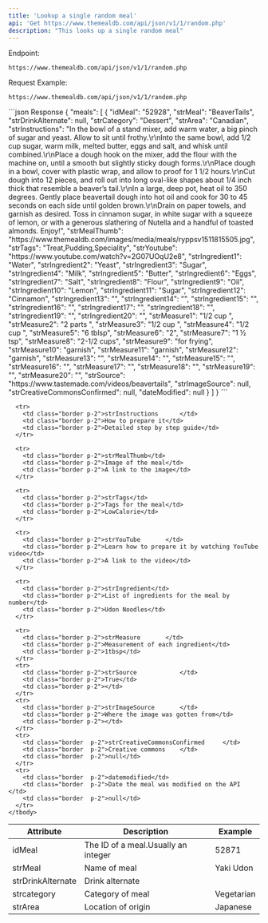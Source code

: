 ```yaml
---
title: 'Lookup a single random meal'
api: 'Get https://www.themealdb.com/api/json/v1/1/random.php'
description: "This looks up a single random meal"
---
```

Endpoint:

`https://www.themealdb.com/api/json/v1/1/random.php`


Request Example:

`https://www.themealdb.com/api/json/v1/1/random.php`


<ResponseExample>
```json Response
{
  "meals": [
    {
      "idMeal": "52928",
      "strMeal": "BeaverTails",
      "strDrinkAlternate": null,
      "strCategory": "Dessert",
      "strArea": "Canadian",
      "strInstructions": "In the bowl of a stand mixer, add warm water, a big pinch of sugar and yeast. Allow to sit until frothy.\r\nInto the same bowl, add 1/2 cup sugar, warm milk, melted butter, eggs and salt, and whisk until combined.\r\nPlace a dough hook on the mixer, add the flour with the machine on, until a smooth but slightly sticky dough forms.\r\nPlace dough in a bowl, cover with plastic wrap, and allow to proof for 1 1/2 hours.\r\nCut dough into 12 pieces, and roll out into long oval-like shapes about 1/4 inch thick that resemble a beaver’s tail.\r\nIn a large, deep pot, heat oil to 350 degrees. Gently place beavertail dough into hot oil and cook for 30 to 45 seconds on each side until golden brown.\r\nDrain on paper towels, and garnish as desired. Toss in cinnamon sugar, in white sugar with a squeeze of lemon, or with a generous slathering of Nutella and a handful of toasted almonds. Enjoy!",
      "strMealThumb": "https://www.themealdb.com/images/media/meals/ryppsv1511815505.jpg",
      "strTags": "Treat,Pudding,Speciality",
      "strYoutube": "https://www.youtube.com/watch?v=2G07UOqU2e8",
      "strIngredient1": "Water",
      "strIngredient2": "Yeast",
      "strIngredient3": "Sugar",
      "strIngredient4": "Milk",
      "strIngredient5": "Butter",
      "strIngredient6": "Eggs",
      "strIngredient7": "Salt",
      "strIngredient8": "Flour",
      "strIngredient9": "Oil",
      "strIngredient10": "Lemon",
      "strIngredient11": "Sugar",
      "strIngredient12": "Cinnamon",
      "strIngredient13": "",
      "strIngredient14": "",
      "strIngredient15": "",
      "strIngredient16": "",
      "strIngredient17": "",
      "strIngredient18": "",
      "strIngredient19": "",
      "strIngredient20": "",
      "strMeasure1": "1/2 cup ",
      "strMeasure2": "2 parts ",
      "strMeasure3": "1/2 cup ",
      "strMeasure4": "1/2 cup ",
      "strMeasure5": "6 tblsp",
      "strMeasure6": "2",
      "strMeasure7": "1 ½ tsp",
      "strMeasure8": "2-1/2 cups",
      "strMeasure9": "for frying",
      "strMeasure10": "garnish",
      "strMeasure11": "garnish",
      "strMeasure12": "garnish",
      "strMeasure13": "",
      "strMeasure14": "",
      "strMeasure15": "",
      "strMeasure16": "",
      "strMeasure17": "",
      "strMeasure18": "",
      "strMeasure19": "",
      "strMeasure20": "",
      "strSource": "https://www.tastemade.com/videos/beavertails",
      "strImageSource": null,
      "strCreativeCommonsConfirmed": null,
      "dateModified": null
    }
  ]
}
```
</ResponseExample>


<table>
    <thead>
      <tr>
        <th class="p-2">Attribute</th>
        <th class="p-2">Description</th>
        <th class="p-2">Example</th>
      </tr>
    </thead>
    <tbody>
      <tr>
        <td class="border p-2">idMeal</td>
        <td class="border p-2">The ID of a meal.Usually an integer</td>
        <td class="border p-2">52871</td>
      </tr>
      <tr>
        <td class="border p-2">strMeal</td>
        <td class="border p-2">Name of meal</td>
        <td class="border p-2">Yaki Udon</td>
      </tr>
      <tr>
        <td class="border p-2">strDrinkAlternate</td>
        <td class="border p-2">Drink alternate</td>
        <td class="border p-2"></td>
      </tr>
      <tr>
        <td class="border p-2">strcategory</td>
        <td class="border p-2">Category of meal</td>
        <td class="border p-2">Vegetarian</td>
      </tr>
      <tr>
        <td class="border p-2">strArea</td>
        <td class="border p-2">Location of origin</td>
        <td class="border p-2">Japanese</td>
      </tr>

      <tr>
        <td class="border p-2">strInstructions		</td>
        <td class="border p-2">How to prepare it</td>
        <td class="border p-2">Detailed step by step guide</td>
      </tr>

      <tr>
        <td class="border p-2">strMealThumb</td>
        <td class="border p-2">Image of the meal</td>
        <td class="border p-2">A link to the image</td>
      </tr>

      <tr>
        <td class="border p-2">strTags</td>
        <td class="border p-2">Tags for the meal</td>
        <td class="border p-2">LowCalorie</td>
      </tr>

      <tr>
        <td class="border p-2">strYouTube		</td>
        <td class="border p-2">Learn how to prepare it by watching YouTube video</td>
        <td class="border p-2">A link to the video</td>
      </tr>

      <tr>
        <td class="border p-2">strIngredient</td>
        <td class="border p-2">List of ingredients for the meal by number</td>
        <td class="border p-2">Udon Noodles</td>
      </tr>

      <tr>
        <td class="border p-2">strMeasure		</td>
        <td class="border p-2">Measurement of each ingredient</td>
        <td class="border p-2">1tbsp</td>
      </tr>
      <tr>
        <td class="border p-2">strSource			</td>
        <td class="border p-2">True</td>
        <td class="border p-2"></td>
      </tr>
      <tr>
        <td class="border p-2">strImageSource		</td>
        <td class="border p-2">Where the image was gotten from</td>
        <td class="border p-2"></td>
      </tr>
      <tr>
        <td class="border  p-2">strCreativeCommonsConfirmed		</td>
        <td class="border  p-2">Creative commons	</td>
        <td class="border  p-2">null</td>
      </tr>
      <tr>
        <td class="border  p-2">datemodified</td>
        <td class="border  p-2">Date the meal was modified on the API		</td>
        <td class="border  p-2">null</td>
      </tr>
    </tbody>
  </table>
